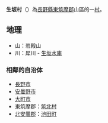 {{Unreferenced|time=2019-12-12T10:17:22+00:00}}
{{日本町村|
自治體名=生坂|
町村=村|
圖像=[[File:Sanseiji_view_from_Sanseijibashi-bridge.jpg|240px]]|
圖像說明=[[山清路|山清路]]峽谷（[[平水庫|平水庫]]）|
町村章=|
日文原名=生坂村|
平假名=いくさかむら|
羅馬字拼音=Ikusaka-mura|
都道府縣=長野縣|
支廳=|
郡=東筑摩郡|
編號=20448-0|
面積=39.05|
邊界未定=|
人口=1,743|
統計時間=2019年12月1日|
自治體=[[長野市|長野市]]、[[安曇野市|安曇野市]]、[[大町市|大町市]]、[[筑北村|筑北村]]、[[池田町_(長野縣)|池田町]]|
樹=|槲树
花=|
鳥=|
其他象徵物=|
其他象徵=|
郵遞區號=399-7201|
所在地=東筑摩郡生坂村上生坂5493-2|
電話號碼=263-69-3111|
外部連結=http://www.village.ikusaka.nagano.jp/|
經度=|
緯度=|
地圖=|
註記=
}}
'''生坂村'''（{{jpn|j=生坂村|hg=いくさかむら|rm=Ikusaka mura|f=y}}）為[[長野縣|長野縣]][[東筑摩郡|東筑摩郡]]山區的一[[村|村]]。

==地理==
*山：岩殿山
*川：犀川 - [[生坂水庫|生坂水庫]]

===相鄰的自治体===
*[[長野市|長野市]]
*[[安曇野市|安曇野市]]
*[[大町市|大町市]]
*東筑摩郡：[[筑北村|筑北村]]
*[[北安曇郡|北安曇郡]]：[[池田町_(長野縣)|池田町]]

{{長野縣}}{{Authority control}}